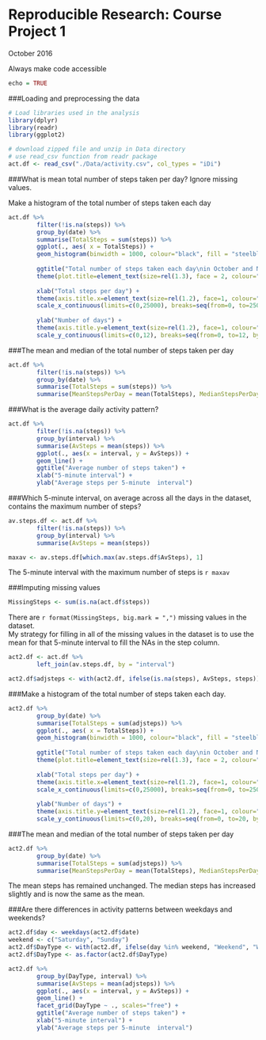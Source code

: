 Reproducible Research: Course Project 1
====================================
October 2016

Always make code accessible
```r
echo = TRUE
```
###Loading and preprocessing the data  
```r
# Load libraries used in the analysis 
library(dplyr)
library(readr)
library(ggplot2)
```
```r
# download zipped file and unzip in Data directory
# use read_csv function from readr package
act.df <- read_csv("./Data/activity.csv", col_types = "iDi")
```
###What is mean total number of steps taken per day?
Ignore missing values.  

Make a histogram of the total number of steps taken each day

```r

act.df %>%
        filter(!is.na(steps)) %>%
        group_by(date) %>%
        summarise(TotalSteps = sum(steps)) %>%
        ggplot(., aes( x = TotalSteps)) +
        geom_histogram(binwidth = 1000, colour="black", fill = "steelblue", alpha=0.5, boundary=0) +
        
        ggtitle("Total number of steps taken each day\nin October and November 2012") +
        theme(plot.title=element_text(size=rel(1.3), face = 2, colour="grey30", margin = margin(t=10, b=5))) +
        
        xlab("Total steps per day") +
        theme(axis.title.x=element_text(size=rel(1.2), face=1, colour="grey30", margin = margin(t=20, b=10))) +
        scale_x_continuous(limits=c(0,25000), breaks=seq(from=0, to=25000, by=5000)) +  
        
        ylab("Number of days") +
        theme(axis.title.y=element_text(size=rel(1.2), face=1, colour="grey30", margin=margin(r=20, l=10))) +
        scale_y_continuous(limits=c(0,12), breaks=seq(from=0, to=12, by=2)) 

```

###The mean and median of the total number of steps taken per day
```r
act.df %>%
        filter(!is.na(steps)) %>%
        group_by(date) %>%
        summarise(TotalSteps = sum(steps)) %>%
        summarise(MeanStepsPerDay = mean(TotalSteps), MedianStepsPerDay = median(TotalSteps))
```
###What is the average daily activity pattern?
```r
act.df %>%
        filter(!is.na(steps)) %>%
        group_by(interval) %>%
        summarise(AvSteps = mean(steps)) %>%
        ggplot(., aes(x = interval, y = AvSteps)) +
        geom_line() +
        ggtitle("Average number of steps taken") +
        xlab("5-minute interval") +
        ylab("Average steps per 5-minute  interval")
```

###Which 5-minute interval, on average across all the days in the dataset, contains the maximum number of steps?
```r

av.steps.df <- act.df %>%
        filter(!is.na(steps)) %>%
        group_by(interval) %>%
        summarise(AvSteps = mean(steps))

maxav <- av.steps.df[which.max(av.steps.df$AvSteps), 1]
```
The 5-minute interval with the maximum number of steps is `r maxav`

###Imputing missing values

```r
MissingSteps <- sum(is.na(act.df$steps))
```
There are `r format(MissingSteps, big.mark = ",")` missing values in the dataset.  
My strategy for filling in all of the missing values in the dataset is to use the mean for that 5-minute interval to fill the NAs in the step column.

```r
act2.df <- act.df %>%
        left_join(av.steps.df, by = "interval")

act2.df$adjsteps <- with(act2.df, ifelse(is.na(steps), AvSteps, steps))

```
###Make a histogram of the total number of steps taken each day.

```r
act2.df %>%
        group_by(date) %>%
        summarise(TotalSteps = sum(adjsteps)) %>%
        ggplot(., aes( x = TotalSteps)) +
        geom_histogram(binwidth = 1000, colour="black", fill = "steelblue", alpha=0.5, boundary=0) +
        
        ggtitle("Total number of steps taken each day\nin October and November 2012") +
        theme(plot.title=element_text(size=rel(1.3), face = 2, colour="grey30", margin = margin(t=10, b=5))) +
        
        xlab("Total steps per day") +
        theme(axis.title.x=element_text(size=rel(1.2), face=1, colour="grey30", margin = margin(t=20, b=10))) +
        scale_x_continuous(limits=c(0,25000), breaks=seq(from=0, to=25000, by=5000)) +  
        
        ylab("Number of days") +
        theme(axis.title.y=element_text(size=rel(1.2), face=1, colour="grey30", margin=margin(r=20, l=10))) +
        scale_y_continuous(limits=c(0,20), breaks=seq(from=0, to=20, by=5))
```
###The mean and median of the total number of steps taken per day
```r
act2.df %>%
        group_by(date) %>%
        summarise(TotalSteps = sum(adjsteps)) %>%
        summarise(MeanStepsPerDay = mean(TotalSteps), MedianStepsPerDay = median(TotalSteps))
```
The mean steps has remained unchanged.  The median steps has increased slightly and is now the same as the mean.


###Are there differences in activity patterns between weekdays and weekends?
```r
act2.df$day <- weekdays(act2.df$date)
weekend <- c("Saturday", "Sunday")
act2.df$DayType <- with(act2.df, ifelse(day %in% weekend, "Weekend", "Weekday"))
act2.df$DayType <- as.factor(act2.df$DayType)

act2.df %>%
        group_by(DayType, interval) %>%
        summarise(AvSteps = mean(adjsteps)) %>%
        ggplot(., aes(x = interval, y = AvSteps)) +
        geom_line() +
        facet_grid(DayType ~ ., scales="free") +
        ggtitle("Average number of steps taken") +
        xlab("5-minute interval") +
        ylab("Average steps per 5-minute  interval")   
```




